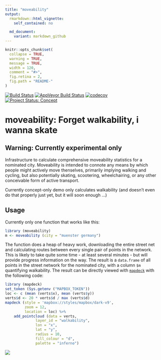 ```yaml
---
title: "moveability"
output:
  rmarkdown::html_vignette:
    self_contained: no

  md_document:
    variant: markdown_github
---
```


<!-- README.md is generated from README.Rmd. Please edit that file -->

```r
knitr::opts_chunk$set(
  collapse = TRUE,
  warning = TRUE,
  message = TRUE,
  width = 120,
  comment = "#>",
  fig.retina = 2,
  fig.path = "README-"
)
```

[![Build Status](https://travis-ci.org/ATFutures/moveability.svg)](https://travis-ci.org/ATFutures/moveability) 
[![AppVeyor Build Status](https://ci.appveyor.com/api/projects/status/github/ATFutures/moveability?branch=master&svg=true)](https://ci.appveyor.com/project/ATFutures/moveability)
[![codecov](https://codecov.io/gh/ATFutures/moveability/branch/master/graph/badge.svg)](https://codecov.io/gh/ATFutures/moveability)
[![Project Status: Concept](http://www.repostatus.org/badges/latest/concept.svg)](http://www.repostatus.org/#concept)

# moveability: Forget walkability, i wanna skate

## Warning: Currently experimental only

Infrastructure to calculate comprehensive moveability statistics for a nominated
city. Moveability is intended to connote any means by which people might
actively move thenselves, primarily implying walking and cycling, but also
potentially skating, scootering, wheelchairing, or any other conceivable form of
active transport.

Currently concept-only demo only calculates walkability (and doesn't even do
that properly just yet, but it will soon enough ...)

## Usage

Currently only one function that works like this:
```r
library (moveability)
m <- moveability (city = "muenster germany")
```
The function does a heap of heavy work, downloading the entire street net and
calculating routes between every single pair of points in the network. This
is likely to take quite some time - at least several minutes - but will provide
progress information on the way. The result is a `data.frame` of all points in
the street network for the nominated city, with a column `$m` quantifying
walkability. The result can be directly viewed with
[`mapdeck`](https://github.com/SymbolixAU/mapdeck) with the following code:

```r
library (mapdeck)
set_token (Sys.getenv ("MAPBOX_TOKEN"))
loc <- c (mean (verts$x), mean (verts$y))
verts$d <- 20 * verts$d / max (verts$d)
mapdeck (style = 'mapbox://styles/mapbox/dark-v9',
         zoom = 12,
         location = loc) %>%
    add_pointcloud (data = verts,
              layer_id = "walkability",
              lon = "x",
              lat = "y",
              radius = 10,
              fill_colour = "d",
              palette = "inferno")
```
![](demo.png)
